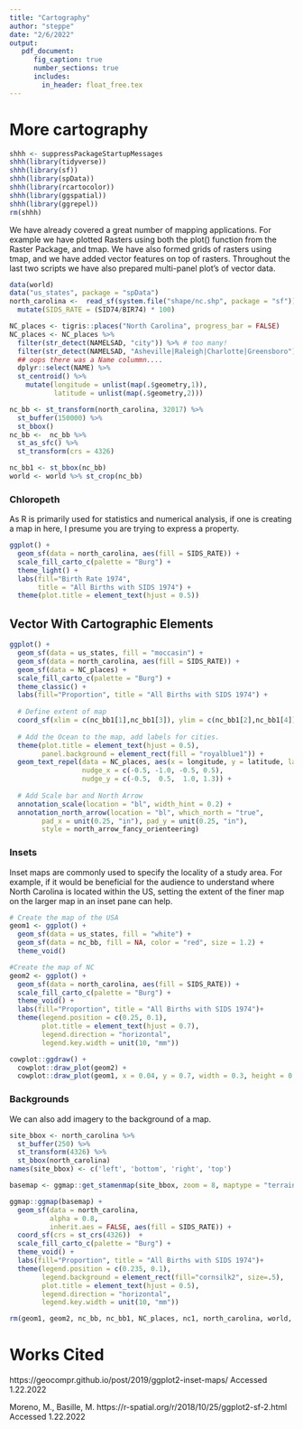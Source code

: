 ---
title: "Cartography"
author: "steppe"
date: "2/6/2022"
output:
   pdf_document:
      fig_caption: true
      number_sections: true
      includes:
        in_header: float_free.tex
---

\tableofcontents 
\listoffigures
\listoftables

# More cartography

```{r}
shhh <- suppressPackageStartupMessages
shhh(library(tidyverse))
shhh(library(sf))
shhh(library(spData))
shhh(library(rcartocolor))
shhh(library(ggspatial))
shhh(library(ggrepel))
rm(shhh)
```

We have already covered a great number of mapping applications. For example we have plotted Rasters using both the plot() function from the Raster Package, and tmap. We have also formed grids of rasters using tmap, and we have added vector features on top of rasters. Throughout the last two scripts we have also prepared multi-panel plot's of vector data. 

```{r Download Data for Maps, warning = F, message = F, comment = "", fig.align="center"}

data(world) 
data("us_states", package = "spData")
north_carolina <-  read_sf(system.file("shape/nc.shp", package = "sf")) %>% 
  mutate(SIDS_RATE = (SID74/BIR74) * 100)

NC_places <- tigris::places("North Carolina", progress_bar = FALSE)
NC_places <- NC_places %>% 
  filter(str_detect(NAMELSAD, "city")) %>% # too many! 
  filter(str_detect(NAMELSAD, "Asheville|Raleigh|Charlotte|Greensboro")) %>% 
  ## oops there was a Name colummn....
  dplyr::select(NAME) %>% 
  st_centroid() %>% 
    mutate(longitude = unlist(map(.$geometry,1)),
           latitude = unlist(map(.$geometry,2)))

nc_bb <- st_transform(north_carolina, 32017) %>% 
  st_buffer(150000) %>% 
  st_bbox()
nc_bb <-  nc_bb %>%
  st_as_sfc() %>%
  st_transform(crs = 4326) 

nc_bb1 <- st_bbox(nc_bb)
world <- world %>% st_crop(nc_bb)

```

### Chloropeth

As R is primarily used for statistics and numerical analysis, if one is creating a map in here, I presume you are trying to express a property. 
```{r Vector Chloropeth map, fig.cap = "Vector Chloropeth map", fig.align="center"}

ggplot() + 
  geom_sf(data = north_carolina, aes(fill = SIDS_RATE)) +
  scale_fill_carto_c(palette = "Burg") +
  theme_light() +
  labs(fill="Birth Rate 1974",
       title = "All Births with SIDS 1974") +
  theme(plot.title = element_text(hjust = 0.5))

```

## Vector With Cartographic Elements

```{r Chloropeth Map with Cartographic Elements, fig.cap = "Chloropeth Map with Cartographic Elements", fig.align="center"}

ggplot() + 
  geom_sf(data = us_states, fill = "moccasin") +
  geom_sf(data = north_carolina, aes(fill = SIDS_RATE)) +
  geom_sf(data = NC_places) +
  scale_fill_carto_c(palette = "Burg") +
  theme_classic() +
  labs(fill="Proportion", title = "All Births with SIDS 1974") +
  
  # Define extent of map
  coord_sf(xlim = c(nc_bb1[1],nc_bb1[3]), ylim = c(nc_bb1[2],nc_bb1[4])) +
  
  # Add the Ocean to the map, add labels for cities.
  theme(plot.title = element_text(hjust = 0.5), 
        panel.background = element_rect(fill = "royalblue1")) +
  geom_text_repel(data = NC_places, aes(x = longitude, y = latitude, label = NAME),
                  nudge_x = c(-0.5, -1.0, -0.5, 0.5), 
                  nudge_y = c(-0.5,  0.5,  1.0, 1.3)) +
  
  # Add Scale bar and North Arrow
  annotation_scale(location = "bl", width_hint = 0.2) +
  annotation_north_arrow(location = "bl", which_north = "true", 
        pad_x = unit(0.25, "in"), pad_y = unit(0.25, "in"),
        style = north_arrow_fancy_orienteering)

```

### Insets

Inset maps are commonly used to specify the locality of a study area. For example, if it would be beneficial for the audience to understand where North Carolina is located within the US, setting the extent of the finer map on the larger map in an inset pane can help.

```{r Vector Inset Map, fig.cap = "Chloropeth Map with an Inset", fig.align="center"}

# Create the map of the USA
geom1 <- ggplot() + 
  geom_sf(data = us_states, fill = "white") + 
  geom_sf(data = nc_bb, fill = NA, color = "red", size = 1.2) +
  theme_void()

#Create the map of NC
geom2 <- ggplot() + 
  geom_sf(data = north_carolina, aes(fill = SIDS_RATE)) +
  scale_fill_carto_c(palette = "Burg") +
  theme_void() +
  labs(fill="Proportion", title = "All Births with SIDS 1974")+
  theme(legend.position = c(0.25, 0.1),
        plot.title = element_text(hjust = 0.7),
        legend.direction = "horizontal",
        legend.key.width = unit(10, "mm"))

cowplot::ggdraw() +
  cowplot::draw_plot(geom2) +
  cowplot::draw_plot(geom1, x = 0.04, y = 0.7, width = 0.3, height = 0.3)
```

### Backgrounds

We can also add imagery to the background of a map. 

```{r Vector Map Background, cache = T, fig.cap = "Chloropeth Map with a Basemap", fig.align="center", message = F, warning = F}
site_bbox <- north_carolina %>% 
  st_buffer(250) %>% 
  st_transform(4326) %>% 
  st_bbox(north_carolina)
names(site_bbox) <- c('left', 'bottom', 'right', 'top')

basemap <- ggmap::get_stamenmap(site_bbox, zoom = 8, maptype = "terrain")

ggmap::ggmap(basemap) +
  geom_sf(data = north_carolina,
          alpha = 0.8,
          inherit.aes = FALSE, aes(fill = SIDS_RATE)) +
  coord_sf(crs = st_crs(4326))  +
  scale_fill_carto_c(palette = "Burg") +
  theme_void() +
  labs(fill="Proportion", title = "All Births with SIDS 1974")+
  theme(legend.position = c(0.235, 0.1),
        legend.background = element_rect(fill="cornsilk2", size=.5),
        plot.title = element_text(hjust = 0.5),
        legend.direction = "horizontal",
        legend.key.width = unit(10, "mm"))
```

```{r Clear environment, echo = F, warning = F}
rm(geom1, geom2, nc_bb, nc_bb1, NC_places, nc1, north_carolina, world, us_states, shhh, basemap, site_bbox)
```

# Works Cited

https://geocompr.github.io/post/2019/ggplot2-inset-maps/ Accessed 1.22.2022

Moreno, M., Basille, M. https://r-spatial.org/r/2018/10/25/ggplot2-sf-2.html Accessed 1.22.2022


